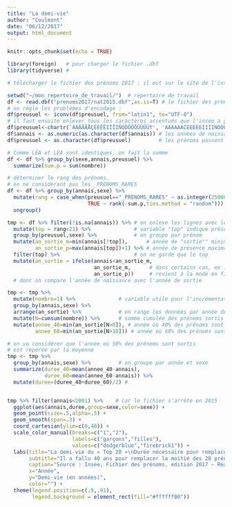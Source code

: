 ```yaml
---
title: "La demi-vie"
author: "Coulmont"
date: "06/12/2017"
output: html_document
---
```


```r
knitr::opts_chunk$set(echo = TRUE)

library(foreign)   # pour charger le fichier .dbf
library(tidyverse) # 

# télécharger le fichier des prénoms 2017 : il est sur le site de l'insee

setwd("~/mon_repertoire_de_travail/")  # répertoire de travail
df <- read.dbf("prenoms2017/nat2015.dbf",as.is=T) # le fichier des prénoms est dans le répertoire de travail
# on règle les problèmes d'encodage :
df$preusuel <- iconv(df$preusuel, from="latin1", to="UTF-8")
# il faut ensuite enlever tous les caractères accentués que l'insee a gardé 
df$preusuel<-chartr('ÁÀÂÄÃÅÇÉÈÊËÍÏÎÌÑÓÒÔÖÕÚÙÛÜÝ', 'AAAAAACEEEEEIIIINOOOOOUUUUY',df$preusuel)
df$annais <- as.numeric(as.character(df$annais)) # les années de naissance passent en numérique
df$preusuel <- as.character(df$preusuel)         # les prénoms passent de factor à character

# Comme LÉA et LEA sont identiques, on fait la somme
df <- df %>% group_by(sexe,annais,preusuel) %>% 
  summarize(sum.p = sum(nombre))

# déterminer le rang des prénoms, 
# en ne considérant pas les _PRENOMS_RARES
df <- df %>% group_by(annais,sexe) %>% 
  mutate(rang = case_when(preusuel=="_PRENOMS_RARES" ~ as.integer(25000),
                          TRUE ~ rank(-sum.p,ties.method = "random"))) %>% 
  ungroup()

tmp <- df %>% filter(!is.na(annais)) %>% # on enleve les lignes avec les années manquantes
  mutate(top = rang<21) %>%              # variable "top" indique présence dans le top 20
  group_by(preusuel,sexe) %>%            # on groupe par prénom
  mutate(an_sortie_m=min(annais[!top]),      # année de "sortie"" minimale du "top"
         an_sortie_p=max(annais[top])+1) %>% # année de présence maximale dans le "top""
  filter(top) %>%                        # on ne garde que le top
  mutate(an_sortie = ifelse(annais<an_sortie_m,
                            an_sortie_m,      # dans certains cas, ex : "LOUIS" le prénom
                            an_sortie_p))     # revient à la mode en fin de période
  # donc on compare l'année de naissance avec l'année de sortie

tmp <- tmp %>% 
  mutate(nombre=1) %>%              # variable utile pour l'incrémentation
  group_by(annais,sexe) %>%       
  arrange(an_sortie) %>%            # on range les données par année de sortie
  mutate(N=cumsum(nombre)) %>%      # somme cumulée des prénoms sortis du top
  mutate(annee_40=min(an_sortie[N>8]), # année où 40% des prénoms sont sortis
         annee_60=min(an_sortie[N>10])) # année où 60% des prénoms sont sortis

# on va considérer que l'année où 50% des prénoms sont sortis
# est repérée par la moyenne 
tmp <- tmp %>% 
  group_by(annais,sexe) %>%         # on groupe par année et sexe
  summarize(duree_40=mean(annee_40-annais),     
            duree_60=mean(annee_60-annais)) %>%
  mutate(duree=(duree_40+duree_60)/2) # 


tmp %>% filter(annais<2001) %>%    # car le fichier s'arrête en 2015
  ggplot(aes(annais,duree,group=sexe,color=sexe)) + 
  geom_point(size=.5,alpha=.5) +  
  geom_smooth(span=.3) + 
  coord_cartesian(ylim=c(0,40)) +
  scale_color_manual(breaks=c("1","2"),
                     labels=c("garçons","filles"),
                     values=c("dodgerblue","firebrick1")) +
  labs(title="La demi-vie du « Top 20 »\nDurée nécessaire pour remplacer la moitié du « top 20 » des prénoms",
       subtitle="Il a fallu 40 ans pour remplacer la moitié des 20 prénoms masculins les plus fréquents en 1900",
       caption="Source : Insee, Fichier des prénoms, édition 2017 – Réalisation Baptiste Coulmont",
       x="Année",
       y="Demi-vie (en années)",
       color="") +
  theme(legend.position=c(.9,.91),
        legend.background = element_rect(fill="#ffffff00")) 




```
